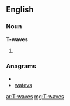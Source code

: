 ==English==

===Noun===
'''T-waves'''

# {{plural of|[[T-wave]]}}

===Anagrams===
* {{alphagram|aestvw}}
* [[watevs#English|watevs]]

[[ar:T-waves]]
[[mg:T-waves]]